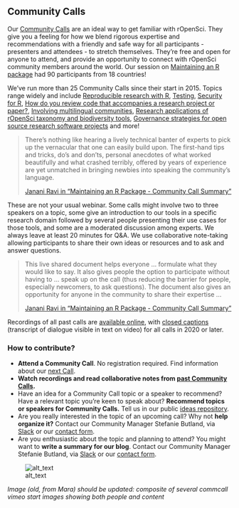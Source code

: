## Community Calls {#commcalls}


Our [Community Calls](https://ropensci.org/commcalls/) are an ideal way to get familiar with rOpenSci. They give you a feeling for how we blend rigorous expertise and recommendations with a friendly and safe way for all participants - presenters and attendees - to stretch themselves. They’re free and open for anyone to attend, and provide an opportunity to connect with rOpenSci community members around the world. Our session on [Maintaining an R package](https://ropensci.org/commcalls/2020-03-18/) had 90 participants from 18 countries!

We’ve run more than 25 Community Calls since their start in 2015. Topics range widely and include [Reproducible research with R](https://ropensci.org/commcalls/2019-07-30/), [Testing](https://ropensci.org/commcalls/2019-12-05/), [Security for R](https://ropensci.org/commcalls/2019-05-07/), [How do you review code that accompanies a research project or paper?](https://ropensci.org/commcalls/2018-10-16/), [Involving multilingual communities](https://ropensci.org/commcalls/2019-06-28/), [Research applications of rOpenSci taxonomy and biodiversity tools](https://ropensci.org/commcalls/2019-03-27/), [Governance strategies for open source research software projects](https://ropensci.org/commcalls/2018-12-18/) and more!

> There’s nothing like hearing a lively technical banter of experts to pick up the vernacular that one can easily build upon. The first-hand tips and tricks, do’s and don’ts, personal anecdotes of what worked beautifully and what crashed terribly, offered by years of experience are yet unmatched in bringing newbies into speaking the community’s language.
>
> [Janani Ravi in "Maintaining an R Package - Community Call Summary"](https://ropensci.org/blog/2020/07/14/commcall-maintaining-pkg/)

These are not your usual webinar. Some calls might involve two to three speakers on a topic, some give an introduction to our tools in a specific research domain followed by several people presenting their use cases for those tools, and some are a moderated discussion among experts. We always leave at least 20 minutes for Q&A. We use collaborative note-taking allowing participants to share their own ideas or resources and to ask and answer questions. 

> This live shared document helps everyone ... formulate what they would like to say. It also gives people the option to participate without having to ... speak up on the call (thus reducing the barrier for people, especially newcomers, to ask questions). The document also gives an opportunity for anyone in the community to share their expertise ...
>
> [Janani Ravi in "Maintaining an R Package - Community Call Summary"](https://ropensci.org/blog/2020/07/14/commcall-maintaining-pkg/)

Recordings of all past calls are [available online](https://vimeo.com/ropensci), with [closed captions](https://ropensci.org/blog/2020/07/15/subtitles/) (transcript of dialogue visible in text on video) for all calls in 2020 or later.


### How to contribute? 

*   **Attend a Community Call**. No registration required. Find information about our [next Call](https://ropensci.org/commcalls/). 
*   **Watch recordings and read collaborative notes from [past Community Calls](https://ropensci.org/commcalls/).**
*   Have an idea for a Community Call topic or a speaker to recommend? Have a relevant topic you're keen to speak about? **Recommend topics or speakers for Community Calls.** Tell us in our public [ideas repository](https://github.com/ropensci-org/community-calls).
*   Are you really interested in the topic of an upcoming call? Why not **help organize it?** Contact our Community Manager Stefanie Butland, via [Slack](#channels-slack) or our [contact form](https://ropensci.org/contact/).
*   Are you enthusiastic about the topic and planning to attend? You might want to **write a summary for our blog**. Contact our Community Manager Stefanie Butland, via [Slack](#channels-slack) or our [contact form](https://ropensci.org/contact/).


![alt_text](images/commcalls.jpg "image_tooltip")

_Image (old, from Mara) should be updated: composite of several commcall vimeo start images showing both people and content_
